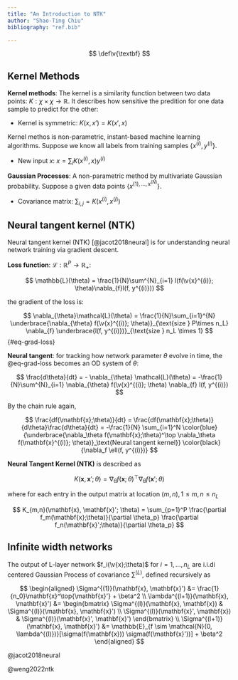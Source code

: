 ```yaml
---
title: "An Introduction to NTK"
author: "Shao-Ting Chiu"
bibliography: "ref.bib"

---
```

$$
\def\v{\textbf}
$$

## Kernel Methods


**Kernel methods**: The kernel is a similarity function between two data points: $K: \chi \times \chi \to \mathbb{R}$. It describes how sensitive the predition for one data sample to predict for the other:

- Kernel is symmetric: $K(x,x') = K(x', x)$

Kernel methos is non-parametric, instant-based machine learning algorithms. Suppose we know all labels from training samples $\{x^{(i)}, y^{(i)}\}$. 

- New input $x$: $x = \sum_{i} K(x^{(i)}, x) y^{(i)}$

**Gaussian Processes**: A non-parametric method by multivariate Gaussian probability. Suppose a given data points $\{x^{(1), \dots, x^{(N)}}\}$. 

- Covariance matrix: $\sum_{i,j} = K(x^{(i)}, x^{(j)})$


## Neural tangent kernel (NTK)

Neural tangent kernel (NTK) [@jacot2018neural] is for understanding neural network training via gradient descent. 


**Loss function**: $\mathcal{L}: \mathbb{R}^P \to \mathbb{R}_{+}$: 

$$
\mathbb{L}(\theta) = \frac{1}{N}\sum^{N}_{i=1} l(f(\v{x}^{(i)}; \theta)\nabla_{f}l(f, y^{(i)}))
$$

the gradient of the loss is: 

$$
\nabla_{\theta}\mathcal{L}(\theta) = \frac{1}{N}\sum_{i=1}^{N} \underbrace{\nabla_{\theta} f(\v{x}^{(i)}; \theta)}_{\text{size } P\times n_L} \nabla_{f} \underbrace{l(f, y^{(i)})}_{\text{size } n_L \times 1}
$${#eq-grad-loss}


**Neural tangent**: for tracking how network parameter $\theta$ evolve in time, the @eq-grad-loss becomes an OD system of $\theta$: 

$$
\frac{d\theta}{dt} = - \nabla_{\theta} \mathcal{L}(\theta) = -\frac{1}{N}\sum^{N}_{i=1} \nabla_{\theta} f(\v{x}^{(i)}; \theta) \nabla_{f} l(f, y^{(i)})
$$


By the chain rule again,

$$
\frac{df(\mathbf{x};\theta)}{dt} 
= \frac{df(\mathbf{x};\theta)}{d\theta}\frac{d\theta}{dt}
= -\frac{1}{N} \sum_{i=1}^N \color{blue}{\underbrace{\nabla_\theta f(\mathbf{x};\theta)^\top \nabla_\theta f(\mathbf{x}^{(i)}; \theta)}_\text{Neural tangent kernel}} \color{black}{\nabla_f \ell(f, y^{(i)})}
$$

**Neural Tangent Kernel (NTK)** is described as 

$$
K(\mathbf{x}, \mathbf{x}'; \theta) = \nabla_\theta f(\mathbf{x};\theta)^\top \nabla_\theta f(\mathbf{x}'; \theta)
$$

where for each entry in the output matrix at location $(m,n), 1 \leq m,n \leq n_L$

$$
K_{m,n}(\mathbf{x}, \mathbf{x}'; \theta) = \sum_{p=1}^P \frac{\partial f_m(\mathbf{x};\theta)}{\partial \theta_p} \frac{\partial f_n(\mathbf{x}';\theta)}{\partial \theta_p}
$$

## Infinite width networks

The output of L-layer network $f_i(\v{x};\theta)$ for $i=1,\dots,n_L$ are i.i.di centered Gaussian Process of covariance $\sum^{(L)}$, defined recursively as 

$$
\begin{aligned}
\Sigma^{(1)}(\mathbf{x}, \mathbf{x}') &= \frac{1}{n_0}\mathbf{x}^\top{\mathbf{x}'} + \beta^2 \\
\lambda^{(l+1)}(\mathbf{x}, \mathbf{x}') &= \begin{bmatrix}
\Sigma^{(l)}(\mathbf{x}, \mathbf{x}) & \Sigma^{(l)}(\mathbf{x}, \mathbf{x}') \\
\Sigma^{(l)}(\mathbf{x}', \mathbf{x}) & \Sigma^{(l)}(\mathbf{x}', \mathbf{x}')
\end{bmatrix} \\
\Sigma^{(l+1)}(\mathbf{x}, \mathbf{x}') &= \mathbb{E}_{f \sim \mathcal{N}(0, \lambda^{(l)})}[\sigma(f(\mathbf{x})) \sigma(f(\mathbf{x}'))] + \beta^2
\end{aligned}
$$



@jacot2018neural

@weng2022ntk
